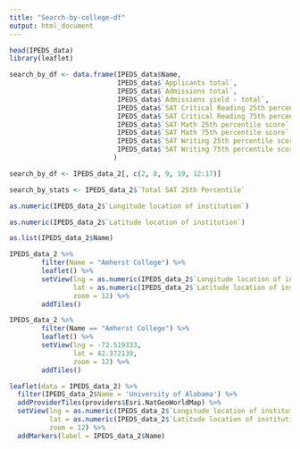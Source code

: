 ```yaml
---
title: "Search-by-college-df"
output: html_document
---
```


```r

head(IPEDS_data)
library(leaflet)

```


```r

search_by_df <- data.frame(IPEDS_data$Name, 
                           IPEDS_data$`Applicants total`, 
                           IPEDS_data$`Admissions total`,
                           IPEDS_data$`Admissions yield - total`,
                           IPEDS_data$`SAT Critical Reading 25th percentile score`, 
                           IPEDS_data$`SAT Critical Reading 75th percentile score`, 
                           IPEDS_data$`SAT Math 25th percentile score`, 
                           IPEDS_data$`SAT Math 75th percentile score`, 
                           IPEDS_data$`SAT Writing 25th percentile score`,
                           IPEDS_data$`SAT Writing 75th percentile score`
                          )

```

```r
search_by_df <- IPEDS_data_2[, c(2, 8, 9, 19, 12:17)]

```

```r
search_by_stats <- IPEDS_data_2$`Total SAT 25th Percentile`
```

```r
as.numeric(IPEDS_data_2$`Longitude location of institution`)

as.numeric(IPEDS_data_2$`Latitude location of institution`)

as.list(IPEDS_data_2$Name)
```

```r
IPEDS_data_2 %>%
        filter(Name = "Amherst College") %>% 
        leaflet() %>% 
        setView(lng = as.numeric(IPEDS_data_2$`Longitude location of institution`), 
                lat = as.numeric(IPEDS_data_2$`Latitude location of institution`), 
                zoom = 12) %>% 
        addTiles()
```


```r
IPEDS_data_2 %>%
        filter(Name == "Amherst College") %>% 
        leaflet() %>% 
        setView(lng = -72.519333, 
                lat = 42.372139, 
                zoom = 12) %>% 
        addTiles()
```
```r
leaflet(data = IPEDS_data_2) %>%
  filter(IPEDS_data_2$Name = 'University of Alabama') %>%
  addProviderTiles(providers$Esri.NatGeoWorldMap) %>%
  setView(lng = as.numeric(IPEDS_data_2$`Longitude location of institution`), 
          lat = as.numeric(IPEDS_data_2$`Latitude location of institution`), 
          zoom = 12) %>%
  addMarkers(label = IPEDS_data_2$Name)
  
```

